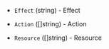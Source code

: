 <!-- Code generated from the comments of the Statement struct in builder/common/run_config.go; DO NOT EDIT MANUALLY -->

- `Effect` (string) - Effect

- `Action` ([]string) - Action

- `Resource` ([]string) - Resource

<!-- End of code generated from the comments of the Statement struct in builder/common/run_config.go; -->
